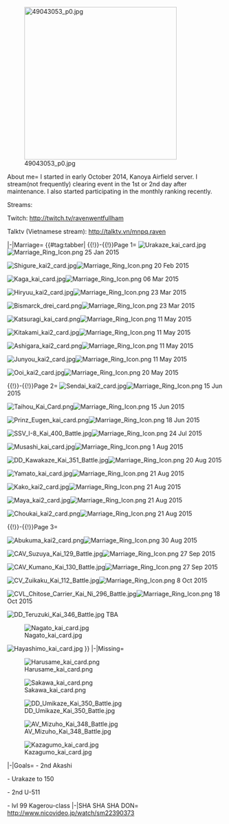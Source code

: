 [[File:49043053_p0.jpg|thumb|354px]]

<tabber>
About me=
I started in early October 2014, Kanoya Airfield server. I stream(not frequently) clearing event in the 1st or 2nd day after maintenance. I also started participating in the monthly ranking recently.

Streams:

Twitch: http://twitch.tv/ravenwentfullham 

Talktv (Vietnamese stream): http://talktv.vn/mnpq.raven

|-|Marriage=
{{#tag:tabber|
{{!}}-{{!}}Page 1=
[[File:Urakaze kai card.jpg]][[File:Marriage_Ring_Icon.png]] 25 Jan 2015

[[File:Shigure_kai2_card.jpg]][[File:Marriage_Ring_Icon.png]] 20 Feb 2015

[[File:Kaga_kai_card.jpg]][[File:Marriage_Ring_Icon.png]] 06 Mar 2015

[[File:Hiryuu_kai2_card.jpg]][[File:Marriage_Ring_Icon.png]] 23 Mar 2015

[[File:Bismarck_drei_card.png]][[File:Marriage_Ring_Icon.png]] 23 Mar 2015

[[File:Katsuragi_kai_card.png]][[File:Marriage_Ring_Icon.png]] 11 May 2015

[[File:Kitakami_kai2_card.jpg]][[File:Marriage_Ring_Icon.png]] 11 May 2015

[[File:Ashigara_kai2_card.png]][[File:Marriage_Ring_Icon.png]] 11 May 2015

[[File:Junyou_kai2_card.jpg]][[File:Marriage_Ring_Icon.png]] 11 May 2015

[[File:Ooi_kai2_card.jpg]][[File:Marriage_Ring_Icon.png]] 20 May 2015

{{!}}-{{!}}Page 2=
[[File:Sendai_kai2_card.jpg]][[File:Marriage_Ring_Icon.png]] 15 Jun 2015

[[File:Taihou_Kai_Card.png]][[File:Marriage_Ring_Icon.png]] 15 Jun 2015

[[File:Prinz_Eugen_kai_card.png]][[File:Marriage_Ring_Icon.png]] 18 Jun 2015

[[File:SSV_I-8_Kai_400_Battle.jpg]][[File:Marriage_Ring_Icon.png]]  24 Jul 2015

[[File:Musashi_kai_card.jpg]][[File:Marriage_Ring_Icon.png]] 1 Aug 2015

[[File:DD_Kawakaze_Kai_351_Battle.jpg]][[File:Marriage_Ring_Icon.png]] 20 Aug 2015

[[File:Yamato_kai_card.jpg]][[File:Marriage_Ring_Icon.png]] 21 Aug 2015

[[File:Kako_kai2_card.jpg]][[File:Marriage_Ring_Icon.png]] 21 Aug 2015

[[File:Maya_kai2_card.jpg]][[File:Marriage_Ring_Icon.png]] 21 Aug 2015

[[File:Choukai_kai2_card.png]][[File:Marriage_Ring_Icon.png]] 21 Aug 2015

{{!}}-{{!}}Page 3=

[[File:Abukuma_kai2_card.png]][[File:Marriage_Ring_Icon.png]] 30 Aug 2015

[[File:CAV_Suzuya_Kai_129_Battle.jpg]][[File:Marriage_Ring_Icon.png]] 27 Sep 2015

[[File:CAV_Kumano_Kai_130_Battle.jpg]][[File:Marriage_Ring_Icon.png]] 27 Sep 2015

[[File:CV_Zuikaku_Kai_112_Battle.jpg]][[File:Marriage_Ring_Icon.png]] 8 Oct 2015

[[File:CVL_Chitose_Carrier_Kai_Ni_296_Battle.jpg]][[File:Marriage_Ring_Icon.png]] 18 Oct 2015

[[File:DD_Teruzuki_Kai_346_Battle.jpg]] TBA

[[File:Nagato_kai_card.jpg]]

[[File:Hayashimo_kai_card.jpg]]
}}
|-|Missing=

[[File:Harusame_kai_card.png]]

[[File:Sakawa_kai_card.png]]

[[File:DD_Umikaze_Kai_350_Battle.jpg]]

[[File:AV_Mizuho_Kai_348_Battle.jpg]]

[[File:Kazagumo_kai_card.jpg]]

|-|Goals=
- 2nd Akashi

- Urakaze to 150

- 2nd U-511

- lvl 99 Kagerou-class
|-|SHA SHA SHA DON=
http://www.nicovideo.jp/watch/sm22390373
</tabber>